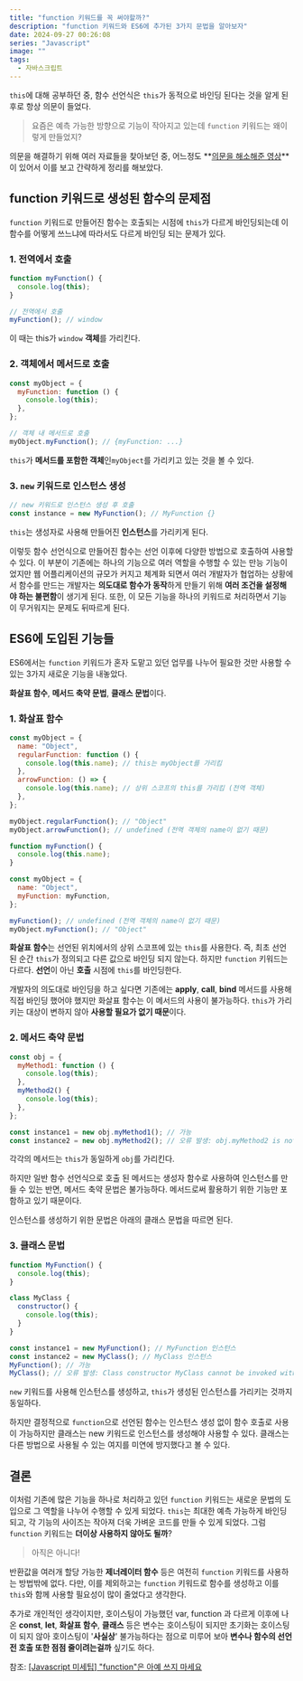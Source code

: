 ```yaml
---
title: "function 키워드를 꼭 써야할까?"
description: "function 키워드와 ES6에 추가된 3가지 문법을 알아보자"
date: 2024-09-27 00:26:08
series: "Javascript"
image: ""
tags:
  - 자바스크립트
---
```


`this`에 대해 공부하던 중, 함수 선언식은 `this`가 동적으로 바인딩 된다는 것을 알게 된 후로 항상 의문이 들었다.

> 요즘은 예측 가능한 방향으로 기능이 작아지고 있는데 `function` 키워드는 왜이렇게 만들었지?

의문을 해결하기 위해 여러 자료들을 찾아보던 중, 어느정도 **[의문을 해소해준 영상](https://www.youtube.com/watch?v=LPEwb5plEoU)**이 있어서 이를 보고 간략하게 정리를 해보았다.

## function 키워드로 생성된 함수의 문제점

`function` 키워드로 만들어진 함수는 호출되는 시점에 `this`가 다르게 바인딩되는데 이 함수를 어떻게 쓰느냐에 따라서도 다르게 바인딩 되는 문제가 있다.

### 1. 전역에서 호출

```js
function myFunction() {
  console.log(this);
}

// 전역에서 호출
myFunction(); // window
```

이 때는 this가 `window` **객체**를 가리킨다.

### 2. 객체에서 메서드로 호출

```js
const myObject = {
  myFunction: function () {
    console.log(this);
  },
};

// 객체 내 메서드로 호출
myObject.myFunction(); // {myFunction: ...}
```

`this`가 **메서드를 포함한 객체**인`myObject`를 가리키고 있는 것을 볼 수 있다.

### 3. `new` 키워드로 인스턴스 생성

```js
// new 키워드로 인스턴스 생성 후 호출
const instance = new MyFunction(); // MyFunction {}
```

`this`는 생성자로 사용해 만들어진 **인스턴스**를 가리키게 된다.

이렇듯 함수 선언식으로 만들어진 함수는 선언 이후에 다양한 방법으로 호출하여 사용할 수 있다.
이 부분이 기존에는 하나의 기능으로 여러 역할을 수행할 수 있는 만능 기능이었지만 웹 어플리케이션의 규모가 커지고 체계화 되면서 여러 개발자가 협업하는 상황에서 함수를 만드는 개발자는 **의도대로 함수가 동작**하게 만들기 위해 **여러 조건을 설정해야 하는 불편함**이 생기게 된다.
또한, 이 모든 기능을 하나의 키워드로 처리하면서 기능이 무거워지는 문제도 뒤따르게 된다.

## ES6에 도입된 기능들

ES6에서는 `function` 키워드가 혼자 도맡고 있던 업무를 나누어 필요한 것만 사용할 수 있는 3가지 새로운 기능을 내놓았다.

**화살표 함수**, **메서드 축약 문법**, **클래스 문법**이다.

### 1. 화살표 함수

```js
const myObject = {
  name: "Object",
  regularFunction: function () {
    console.log(this.name); // this는 myObject를 가리킴
  },
  arrowFunction: () => {
    console.log(this.name); // 상위 스코프의 this를 가리킴 (전역 객체)
  },
};

myObject.regularFunction(); // "Object"
myObject.arrowFunction(); // undefined (전역 객체의 name이 없기 때문)
```

```js
function myFunction() {
  console.log(this.name);
}

const myObject = {
  name: "Object",
  myFunction: myFunction,
};

myFunction(); // undefined (전역 객체의 name이 없기 때문)
myObject.myFunction(); // "Object"
```

**화살표 함수**는 선언된 위치에서의 상위 스코프에 있는 `this`를 사용한다. 즉, 최초 선언된 순간 `this`가 정의되고 다른 값으로 바인딩 되지 않는다. 하지만 `function` 키워드는 다르다. **선언**이 아닌 **호출** 시점에 `this`를 바인딩한다.

개발자의 의도대로 바인딩을 하고 싶다면 기존에는 **apply**, **call**, **bind** 메서드를 사용해 직접 바인딩 했어야 했지만 화살표 함수는 이 메서드의 사용이 불가능하다. `this`가 가리키는 대상이 변하지 않아 **사용할 필요가 없기 때문**이다.

### 2. 메서드 축약 문법

```js
const obj = {
  myMethod1: function () {
    console.log(this);
  },
  myMethod2() {
    console.log(this);
  },
};

const instance1 = new obj.myMethod1(); // 가능
const instance2 = new obj.myMethod2(); // 오류 발생: obj.myMethod2 is not a constructor
```

각각의 메서드는 `this`가 동일하게 `obj`를 가리킨다.

하지만 일반 함수 선언식으로 호출 된 메서드는 생성자 함수로 사용하여 인스턴스를 만들 수 있는 반면, 메서드 축약 문법은 불가능하다. 메서드로써 활용하기 위한 기능만 포함하고 있기 때문이다.

인스턴스를 생성하기 위한 문법은 아래의 클래스 문법을 따르면 된다.

### 3. 클래스 문법

```js caption="캡션 caption"
function MyFunction() {
  console.log(this);
}

class MyClass {
  constructor() {
    console.log(this);
  }
}

const instance1 = new MyFunction(); // MyFunction 인스턴스
const instance2 = new MyClass(); // MyClass 인스턴스
MyFunction(); // 가능
MyClass(); // 오류 발생: Class constructor MyClass cannot be invoked without 'new'
```

`new` 키워드를 사용해 인스턴스를 생성하고, `this`가 생성된 인스턴스를 가리키는 것까지 동일하다.

하지만 결정적으로 `function`으로 선언된 함수는 인스턴스 생성 없이 함수 호출로 사용이 가능하지만 클래스는 new 키워드로 인스턴스를 생성해야 사용할 수 있다. 클래스는 다른 방법으로 사용될 수 있는 여지를 미연에 방지했다고 볼 수 있다.

## 결론

이처럼 기존에 많은 기능을 하나로 처리하고 있던 `function` 키워드는 새로운 문법의 도입으로 그 역할을 나누어 수행할 수 있게 되었다. `this`는 최대한 예측 가능하게 바인딩 되고, 각 기능의 사이즈는 작아져 더욱 가벼운 코드를 만들 수 있게 되었다. 그럼 `function` 키워드는 **더이상 사용하지 않아도 될까**?

> 아직은 아니다!

반환값을 여러개 할당 가능한 **제너레이터 함수** 등은 여전히 `function` 키워드를 사용하는 방법밖에 없다. 다만, 이를 제외하고는 `function` 키워드로 함수를 생성하고 이를 `this`와 함께 사용할 필요성이 많이 줄었다고 생각한다.

추가로 개인적인 생각이지만, 호이스팅이 가능했던 var, function 과 다르게 이후에 나온 **const**, **let**, **화살표 함수**, **클래스** 등은 변수는 호이스팅이 되지만 초기화는 호이스팅이 되지 않아 호이스팅이 '**사실상**' 불가능하다는 점으로 미루어 보아 **변수나 함수의 선언 전 호출 또한 점점 줄이려는걸까** 싶기도 하다.

참조: [[Javascript 미세팁] "function"은 아예 쓰지 마세요](https://www.youtube.com/watch?v=LPEwb5plEoU)
